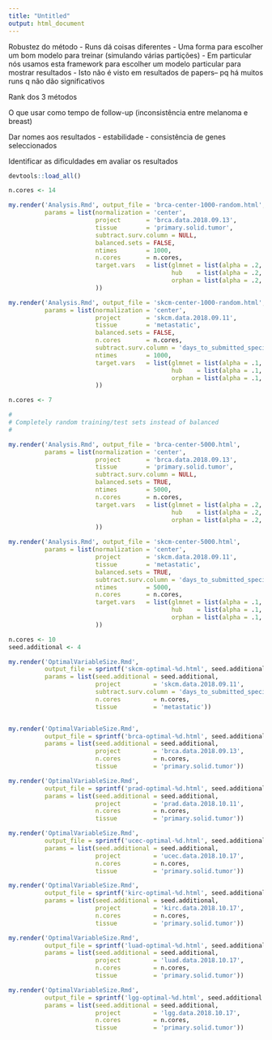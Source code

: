 ```yaml
---
title: "Untitled"
output: html_document
---
```


Robustez do método
 - Runs dá coisas diferentes
 - Uma forma para escolher um bom modelo para treinar (simulando várias partições)
 - Em particular nós usamos esta framework para escolher um modelo particular para mostrar resultados
 - Isto não é visto em resultados de papers-- pq há muitos runs q não dão significativos

Rank dos 3 métodos

O que usar como tempo de follow-up (inconsistência entre melanoma e breast)

Dar nomes aos resultados
 - estabilidade
 - consistência de genes seleccionados

Identificar as dificuldades em avaliar os resultados

```r
devtools::load_all()
```

```r
n.cores <- 14

my.render('Analysis.Rmd', output_file = 'brca-center-1000-random.html', 
          params = list(normalization = 'center', 
                        project       = 'brca.data.2018.09.13',
                        tissue        = 'primary.solid.tumor',
                        subtract.surv.column = NULL,
                        balanced.sets = FALSE,
                        ntimes        = 1000,
                        n.cores       = n.cores,
                        target.vars   = list(glmnet = list(alpha = .2, vars = 39), 
                                             hub    = list(alpha = .2, vars = 56), 
                                             orphan = list(alpha = .2, vars = 42))
                        ))

my.render('Analysis.Rmd', output_file = 'skcm-center-1000-random.html', 
          params = list(normalization = 'center', 
                        project       = 'skcm.data.2018.09.11', 
                        tissue        = 'metastatic',
                        balanced.sets = FALSE,
                        n.cores       = n.cores,
                        subtract.surv.column = 'days_to_submitted_specimen_dx',
                        ntimes        = 1000, 
                        target.vars   = list(glmnet = list(alpha = .1, vars = 116), 
                                             hub    = list(alpha = .1, vars = 41),
                                             orphan = list(alpha = .1, vars = 111))
                        ))
```



```r
n.cores <- 7

#
# Completely random training/test sets instead of balanced
# 

my.render('Analysis.Rmd', output_file = 'brca-center-5000.html', 
          params = list(normalization = 'center', 
                        project       = 'brca.data.2018.09.13',
                        tissue        = 'primary.solid.tumor',
                        subtract.surv.column = NULL,
                        balanced.sets = TRUE,
                        ntimes        = 5000,
                        n.cores       = n.cores,
                        target.vars   = list(glmnet = list(alpha = .2, vars = 39), 
                                             hub    = list(alpha = .2, vars = 56), 
                                             orphan = list(alpha = .2, vars = 42))
                        ))

my.render('Analysis.Rmd', output_file = 'skcm-center-5000.html', 
          params = list(normalization = 'center', 
                        project       = 'skcm.data.2018.09.11', 
                        tissue        = 'metastatic',
                        balanced.sets = TRUE,
                        subtract.surv.column = 'days_to_submitted_specimen_dx',
                        ntimes        = 5000, 
                        n.cores       = n.cores,
                        target.vars   = list(glmnet = list(alpha = .1, vars = 116), 
                                             hub    = list(alpha = .1, vars = 41),
                                             orphan = list(alpha = .1, vars = 111))
                        ))
```

```r
n.cores <- 10
seed.additional <- 4

my.render('OptimalVariableSize.Rmd', 
          output_file = sprintf('skcm-optimal-%d.html', seed.additional + 1),
          params = list(seed.additional = seed.additional,
                        project         = 'skcm.data.2018.09.11',
                        subtract.surv.column = 'days_to_submitted_specimen_dx',
                        n.cores         = n.cores,
                        tissue          = 'metastatic'))


my.render('OptimalVariableSize.Rmd', 
          output_file = sprintf('brca-optimal-%d.html', seed.additional + 1), 
          params = list(seed.additional = seed.additional,
                        project         = 'brca.data.2018.09.13',
                        n.cores         = n.cores,
                        tissue          = 'primary.solid.tumor'))

my.render('OptimalVariableSize.Rmd', 
          output_file = sprintf('prad-optimal-%d.html', seed.additional + 1),
          params = list(seed.additional = seed.additional,
                        project         = 'prad.data.2018.10.11',
                        n.cores         = n.cores,
                        tissue          = 'primary.solid.tumor'))

my.render('OptimalVariableSize.Rmd', 
          output_file = sprintf('ucec-optimal-%d.html', seed.additional + 1),
          params = list(seed.additional = seed.additional,
                        project         = 'ucec.data.2018.10.17',
                        n.cores         = n.cores,
                        tissue          = 'primary.solid.tumor'))

my.render('OptimalVariableSize.Rmd', 
          output_file = sprintf('kirc-optimal-%d.html', seed.additional + 1), 
          params = list(seed.additional = seed.additional,
                        project         = 'kirc.data.2018.10.17',
                        n.cores         = n.cores,
                        tissue          = 'primary.solid.tumor'))

my.render('OptimalVariableSize.Rmd', 
          output_file = sprintf('luad-optimal-%d.html', seed.additional + 1), 
          params = list(seed.additional = seed.additional,
                        project         = 'luad.data.2018.10.17',
                        n.cores         = n.cores,
                        tissue          = 'primary.solid.tumor'))

my.render('OptimalVariableSize.Rmd', 
          output_file = sprintf('lgg-optimal-%d.html', seed.additional + 1), 
          params = list(seed.additional = seed.additional,
                        project         = 'lgg.data.2018.10.17',
                        n.cores         = n.cores,
                        tissue          = 'primary.solid.tumor'))

```





